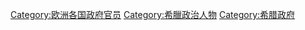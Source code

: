 [[Category:欧洲各国政府官员|Category:欧洲各国政府官员]]
[[Category:希臘政治人物|Category:希臘政治人物]]
[[Category:希腊政府|Category:希腊政府]]